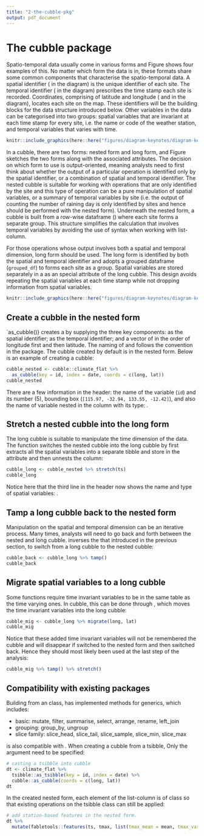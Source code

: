 ```yaml
---
title: "2-the-cubble-pkg"
output: pdf_document
---
```


# The cubble package

Spatio-temporal data usually come in various forms and Figure \ref{fig:illu-input} shows four examples of this. No matter which form the data is in, these formats share some common components that characterise the spatio-temporal data. A spatial identifier (\code{id} in the diagram) is the unique identifier of each site. The temporal identifier (\code{t} in the diagram) prescribes the time stamp each site is recorded. Coordinates, comprising of latitude and longitude (\code{lat} and \code{(long)} in the diagram), locates each site on the map. These identifiers will be the building blocks for the data structure introduced below. Other variables in the data can be categorised into two groups: spatial variables that are invariant at each time stamp for every site, i.e. the name or code of the weather station, and temporal variables that varies with time.

```r
knitr::include_graphics(here::here("figures/diagram-keynotes/diagram-keynotes.001.png"))
```

In a cubble, there are two forms: nested form and long form, and Figure \ref{fig:illu-cubble} sketches the two forms along with the associated attributes. The decision on which form to use is output-oriented, meaning analysts need to first think about whether the output of a particular operation is identified only by the spatial identifier, or a combination of spatial and temporal identifier. The nested cubble is suitable for working with operations that are only identified by the site and this type of operation can be a pure manipulation of spatial variables, or a summary of temporal variables by site (i.e. the output of counting the number of raining day is only identified by sites and hence should be performed with the nested form). Underneath the nested form, a cubble is built from a row-wise dataframe (\code{rowwise_df}) where each site forms a separate group. This structure simplifies the calculation that involves temporal variables by avoiding the use of \code{map} syntax when working with list-column.

For those operations whose output involves both a spatial and temporal dimension, long form should be used. The long form is identified by both the spatial and temporal identifier and adopts a grouped dataframe (`grouped_df`) to forms each site as a group. Spatial variables are stored separately in a \pkg{tibble} as an special attribute of the long cubble. This design avoids repeating the spatial variables at each time stamp while not dropping information from spatial variables.

```r
knitr::include_graphics(here::here("figures/diagram-keynotes/diagram-keynotes.002.png"))
```

## Create a cubble in the nested form

`as_cubble()} creates a \pkg{cubble} by supplying the three key components: \code{key} as the spatial identifier; \code{index} as the temporal identifier; and a vector of \code{coords} in the order of longitude first and then latitude. The naming of \code{key} and \code{index} follows the convention in the \pkg{tsibble} package. The cubble created by default is in the nested form. Below is an example of creating a cubble:

```r
cubble_nested <- cubble::climate_flat %>%
  as_cubble(key = id, index = date, coords = c(long, lat))
cubble_nested
```

There are a few information in the \pkg{cubble} header: the name of the \code{key} variable (`id`) and its number (5), bounding box (`[115.97, -32.94, 133.55, -12.42]`), and also the name of variable nested in the \code{ts} column with its type: \code{date [date], prcp [dbl], tmax [dbl], tmin [dbl]}. 

## Stretch a nested cubble into the long form

The long cubble is suitable to manipulate the time dimension of the data. The function \code{stretch()} switches the nested cubble into the long cubble by first extracts all the spatial variables into a separate tibble and store in the \code{spatial} attribute and then unnests the \code{ts} column:

```r
cubble_long <- cubble_nested %>% stretch(ts)
cubble_long
```

Notice here that the third line in the header now shows the name and type of spatial variables: \code{lat [dbl], long [dbl], elev [dbl], name [chr], wmo_id [dbl]}.

## Tamp a long cubble back to the nested form

Manipulation on the spatial and temporal dimension can be an iterative process. Many times, analysts will need to go back and forth between the nested and long cubble. \code{tamp()} inverses the \code{stretch()} that introduced in the previous section, to switch from a long cubble to the nested cubble:

```r
cubble_back <- cubble_long %>% tamp()
cubble_back
```

## Migrate spatial variables to a long cubble

Some functions require time invariant variables to be in the same table as the time varying ones. In cubble, this can be done through \code{migrate()}, which moves the time invariant variables into the long cubble:

```r
cubble_mig <- cubble_long %>% migrate(long, lat)
cubble_mig
```

Notice that these added time invariant variables will not be remembered the cubble and will disappear if switched to the nested form and then switched back. Hence they should most likely been used at the last step of the analysis:

```r
cubble_mig %>% tamp() %>% stretch()
```

## Compatibility with existing packages

Building from an \code{tbl_df} class, \pkg{cubble} has implemented methods for \pkg{dplyr} generics, which includes:

  - basic: mutate, filter, summarise, select, arrange, rename, left_join
  - grouping: group_by, ungroup
  - slice family: slice_head, slice_tail, slice_sample, slice_min, slice_max

\pkg{cubble} is also compatible with \pkg{tsibble}. When creating a cubble from a tsibble, Only the \code{coords} argument need to be specified: 

```r
# casting a tsibble into cubble
dt <- climate_flat %>% 
  tsibble::as_tsibble(key = id, index = date) %>% 
  cubble::as_cubble(coords = c(long, lat))
dt
```

In the created nested form, each element of the list-column \code{ts} is of \code{tbl_ts} class so that existing operations on the tsibble class can still be applied:
  
```r
# add station-based features in the nested form.
dt %>% 
  mutate(fabletools::features(ts, tmax, list(tmax_mean = mean, tmax_var = var)))
```

